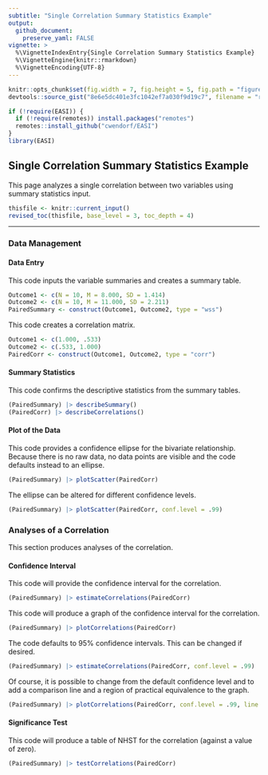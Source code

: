 ```yaml
---
subtitle: "Single Correlation Summary Statistics Example"
output:
  github_document:
    preserve_yaml: FALSE
vignette: >
  %\VignetteIndexEntry{Single Correlation Summary Statistics Example}
  %\VignetteEngine{knitr::rmarkdown}
  %\VignetteEncoding{UTF-8}
---
```


```r
knitr::opts_chunk$set(fig.width = 7, fig.height = 5, fig.path = "figures/", echo = TRUE, warning = FALSE, message = FALSE)
devtools::source_gist("8e6e5dc401e3fc1042ef7a030f9d19c7", filename = "revised_toc.R")
```

```r
if (!require(EASI)) {
  if (!require(remotes)) install.packages("remotes")
  remotes::install_github("cwendorf/EASI")
}
library(EASI)
```

## Single Correlation Summary Statistics Example

This page analyzes a single correlation between two variables using summary statistics input.

```r
thisfile <- knitr::current_input()
revised_toc(thisfile, base_level = 3, toc_depth = 4)
```

---

### Data Management

#### Data Entry

This code inputs the variable summaries and creates a summary table.
```r
Outcome1 <- c(N = 10, M = 8.000, SD = 1.414)
Outcome2 <- c(N = 10, M = 11.000, SD = 2.211)
PairedSummary <- construct(Outcome1, Outcome2, type = "wss")
```

This code creates a correlation matrix.
```r
Outcome1 <- c(1.000, .533)
Outcome2 <- c(.533, 1.000)
PairedCorr <- construct(Outcome1, Outcome2, type = "corr")
```

#### Summary Statistics

This code confirms the descriptive statistics from the summary tables.
```r
(PairedSummary) |> describeSummary()
(PairedCorr) |> describeCorrelations()
```

#### Plot of the Data

This code provides a confidence ellipse for the bivariate relationship. Because there is no raw data, no data points are visible and the code defaults instead to an ellipse.
```r
(PairedSummary) |> plotScatter(PairedCorr)
```

The ellipse can be altered for different confidence levels.
```r
(PairedSummary) |> plotScatter(PairedCorr, conf.level = .99)
```

### Analyses of a Correlation

This section produces analyses of the correlation.

#### Confidence Interval

This code will provide the confidence interval for the correlation.
```r
(PairedSummary) |> estimateCorrelations(PairedCorr)
```

This code will produce a graph of the confidence interval for the correlation.
```r
(PairedSummary) |> plotCorrelations(PairedCorr)
```

The code defaults to 95% confidence intervals. This can be changed if desired.
```r
(PairedSummary) |> estimateCorrelations(PairedCorr, conf.level = .99)
```

Of course, it is possible to change from the default confidence level and to add a comparison line and a region of practical equivalence to the graph.
```r
(PairedSummary) |> plotCorrelations(PairedCorr, conf.level = .99, line = 0, rope = c(-.2, .2))
```

#### Significance Test

This code will produce a table of NHST for the correlation (against a value of zero).
```r
(PairedSummary) |> testCorrelations(PairedCorr)
```
